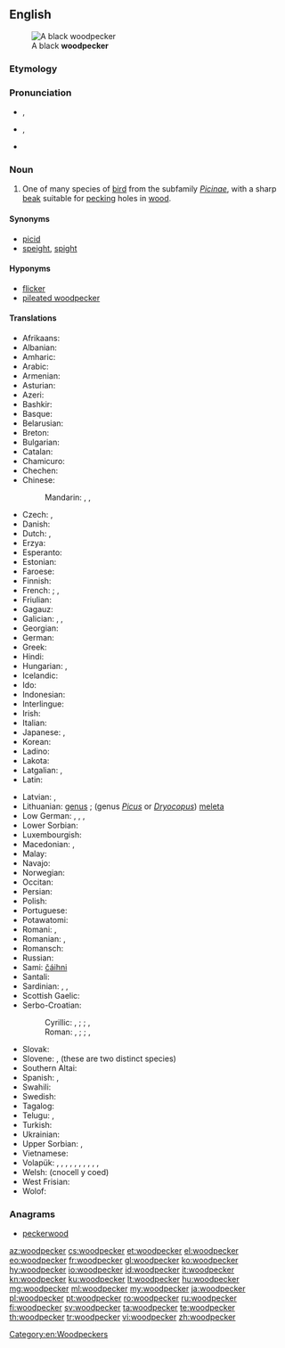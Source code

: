 ==English==
[[File:BlackWoods.jpg|thumb|A black '''woodpecker''']]

===Etymology===
{{compound|wood|pecker|lang=en}}

===Pronunciation===
* {{a|UK}} {{enPR|wo͝odʹpĕkər}}, {{IPA|/ˈwʊdpɛkə/|lang=en}}
* {{a|US}} {{enPR|wo͝odʹpĕ'kər}}, {{IPA|/ˈwʊdˌpɛkɚ/|lang=en}}
* {{hyphenation|wood|peck|er|lang=en}}

===Noun===
{{wikipedia}}
{{en-noun}}

# One of many species of [[bird]] from the subfamily ''[[Picinae]]'', with a sharp [[beak]] suitable for [[peck]]ing holes in [[wood]].

====Synonyms====
* [[picid]]
* [[speight]], [[spight]]

====Hyponyms====
* [[flicker]]
* [[pileated woodpecker]]

====Translations====
{{trans-top|bird in Picinae}}
* Afrikaans: {{t|af|houtkapper}}
* Albanian: {{t|sq|qukapikorët}}
* Amharic: {{t|am|ግንደ ቆርቁር|sc=Ethi}}
* Arabic: {{t|ar|نَقَار اَلْخَشَب|m}}
* Armenian: {{t+|hy|փայտփորիկ}}
* Asturian: {{t|ast|picatueru|m}}
* Azeri: {{t+|az|ağacdələn}}
* Bashkir: {{t|ba|тумыртҡа|sc=Cyrl}}
* Basque: {{t|eu|piziformeak}}
* Belarusian: {{t|be|дзя́цел|m}}
* Breton: {{t|br|speged}}
* Bulgarian: {{t+|bg|кълва́ч|m}}
* Catalan: {{t|ca|picot|m}}
* Chamicuro: {{t|ccc|me'na}}
* Chechen: {{t|ce|хенакIур}}
* Chinese:
*: Mandarin: {{t+|cmn|鴷|tr=liè}}, {{t|cmn|啄木鳥|sc=Hani}}, {{t+|cmn|啄木鸟|tr=zhuómùniǎo|sc=Hani}}
* Czech: {{t+|cs|datel|m}}, {{t|cs|strakapoud|m}}
* Danish: {{t+|da|spætte}}
* Dutch: {{t+|nl|specht|m}}, {{t|nl|groene specht|m}}
* Erzya: {{t|myv|шекшата}}
* Esperanto: {{t|eo|pego}}
* Estonian: {{t+|et|rähn}}
* Faroese: {{t|fo|spæta|f}}
* Finnish: {{t+|fi|tikka}}
* French: {{t+|fr|pic|m}}; {{gloss|green woodpecker}} {{t+|fr|pic-vert|m}}, {{t+|fr|pivert|m}}
* Friulian: {{t|fur|pic}}
* Gagauz: {{t|gag|aaçkakan}}
* Galician: {{t|gl|peto|m}}, {{t|gl|picapau|m}}, {{t|gl|piquelo|m}}
* Georgian: {{t|ka|კოდალა|sc=Geor}}
* German: {{t+|de|Specht|m}}
* Greek: {{t+|el|δρυοκολάπτης|m}}
* Hindi: {{t|hi|हुदहुद|m|tr=hudahuda|sc=Deva}}
* Hungarian: {{t+|hu|harkály}}, {{t+|hu|fakopáncs}}
* Icelandic: {{t+|is|spæta|f}}
* Ido: {{t+|io|pego}}
* Indonesian: {{t+|id|burung pelatuk}}
* Interlingue: {{t|ie|pico}}
* Irish: {{t|ga|cnagaire}}
* Italian: {{t+|it|picchio|m}}
* Japanese: {{t+|ja|啄木鳥|tr=きつつき, kitsutsuki|sc=Jpan}}, {{t+|ja|キツツキ|tr=kitsutsuki|sc=Jpan}}
* Korean: {{t+|ko|딱따구리|tr=ttakdaguri|sc=Kore}}
* Ladino: {{t|lad|becalen|sc=Latn}}
* Lakota: {{t|lkt|čhaŋkátotola}}
* Latgalian: {{qualifier|genus ''[[Dendrocopos]]''}} {{t|ltg|dzeņs}}, {{qualifier|genus ''[[Picus]]'' or ''[[Dryocopus]]''}} {{t|ltg|dzylna|f}}
* Latin: {{t|la|picus|m}}
{{trans-mid}}
* Latvian: {{qualifier|genus ''Dendrocopos''}} {{t+|lv|dzenis|m}}, {{qualifier|genus ''[[Picus]]'' or ''[[Dryocopus]]''}} {{t|lv|dzilna|f}}
* Lithuanian: {{qualifier|genus ''[[Dendrocopos]]''}} [[genus]] {{g|m}} ; (genus ''[[Picus]]'' or ''[[Dryocopus]]'') [[meleta]] {{g|f}}
* Low German: {{t|nds|Holthacker|m}}, {{t|nds|Boomhacker|m}}, {{t|nds|Boombicker|m}}, {{t|nds|Boomlöper|m}}
* Lower Sorbian: {{t|dsb|źiśelc}}
* Luxembourgish: {{t|lb|Spiecht|m}}
* Macedonian: {{t|mk|клукајдрвец|m}}, {{t|mk|детел|m|sc=Cyrl}}
* Malay: {{t|ms|belatuk}}
* Navajo: {{t|nv|tsin yiłkaałii}}
* Norwegian: {{t|no|hakkespett|m}}
* Occitan: {{t|oc|picot|m}}
* Persian: {{t+|fa|دارکوب|tr=dârkub}}
* Polish: {{t+|pl|dzięcioł}}
* Portuguese: {{t+|pt|pica-pau|m}}
* Potawatomi: {{t|pot|babasé}}
* Romani: {{t|rom|chuplitari|m}}, {{t|rom|chuplitarka|f}}
* Romanian: {{t+|ro|ghionoaie|f}}, {{t+|ro|ciocănitoare|f}}
* Romansch: {{t|rm|pitgalain}}
* Russian: {{t+|ru|дя́тел|m}}
* Sami: [[čáihni]]
* Santali: {{t|sat|ᱮᱨᱮ|tr=ere|sc=Olck}}
* Sardinian: {{t|sc|biccalinna|f}}, {{t|sc|biccamuru|m}}, {{t|sc|biccamatta|f}}
* Scottish Gaelic: {{t|gd|snagan-daraich|m}}
* Serbo-Croatian:
*: Cyrillic: {{t|sh|детлић|m|sc=Cyrl}} {{qualifier|Ekavian}}, {{t|sh|дјетлић|m}} {{qualifier|Ijekavian}}; {{t|sh|жуна|f}}; {{t|sh|детао|n}} {{qualifier|Ekavian}}, {{t|sh|дјетао|n}} {{qualifier|Ijekavian}}
*: Roman: {{t|sh|detlić|m}} {{qualifier|Ekavian}}, {{t+|sh|djetlić|m}} {{qualifier|Ijekavian}}; {{t|sh|žuna|f}}; {{t|sh|detao|n}} {{qualifier|Ekavian}}, {{t+|sh|djetao|n}} {{qualifier|Ijekavian}}
* Slovak: {{t|sk|ďateľ|m}}
* Slovene: {{t|sl|detel|m}}, {{t+|sl|žolna|f}} (these are two distinct species)
* Southern Altai: {{t|alt|томуртка|tr=tomurtka}}
* Spanish: {{t+|es|pájaro carpintero|m}}, {{t+|es|pito|m}}
* Swahili: {{t|sw|kigong'ota}}
* Swedish: {{t+|sv|hackspett}}
* Tagalog: {{t|tl|tariktik}}
* Telugu: {{t+|te|వడ్రంగిపిట్ట}}, {{t+|te|మానుతొలుచుపిట్ట|sc=Telu}}
* Turkish: {{t+|tr|ağaçkakan}}
* Ukrainian: {{t+|uk|дя́тел|m}}
* Upper Sorbian: {{t|hsb|dypornak}}, {{t|hsb|dypak}}
* Vietnamese: {{t|vi|chim gõ kiến}}
* Volapük: {{qualifier|♂♀}} {{t+|vo|pikit}}, {{qualifier|♂}} {{t|vo|hipikit}}, {{qualifier|♀}} {{t|vo|jipikit}}, {{qualifier|♂♀offspring}} {{t|vo|pikitül}}, {{qualifier|♂ offspring}} {{t|vo|hipikitül}}, {{qualifier|♀ offspring}} {{t|vo|jipikitül}}, {{qualifier|black ♂♀}} {{t+|vo|blägapikit}}, {{qualifier|green ♂♀}} {{t|vo|grünapikit}}, {{qualifier|green ♂♀}} {{t|vo|pikit grünik}}, {{qualifier|spotted ♂♀}} {{t|vo|vielapikit}}, {{qualifier|older term}} {{t|vo|pigit}}
* Welsh: {{t|cy|cnocell}} (cnocell y coed)
* West Frisian: {{t|fy|spjocht}}
* Wolof: {{t|wo|ngorkaan|alt=ngorkaan li}}
{{trans-bottom}}

===Anagrams===
* [[peckerwood#English|peckerwood]]

[[Category:en:Woodpeckers]]

[[az:woodpecker]]
[[cs:woodpecker]]
[[et:woodpecker]]
[[el:woodpecker]]
[[eo:woodpecker]]
[[fr:woodpecker]]
[[gl:woodpecker]]
[[ko:woodpecker]]
[[hy:woodpecker]]
[[io:woodpecker]]
[[id:woodpecker]]
[[it:woodpecker]]
[[kn:woodpecker]]
[[ku:woodpecker]]
[[lt:woodpecker]]
[[hu:woodpecker]]
[[mg:woodpecker]]
[[ml:woodpecker]]
[[my:woodpecker]]
[[ja:woodpecker]]
[[pl:woodpecker]]
[[pt:woodpecker]]
[[ro:woodpecker]]
[[ru:woodpecker]]
[[fi:woodpecker]]
[[sv:woodpecker]]
[[ta:woodpecker]]
[[te:woodpecker]]
[[th:woodpecker]]
[[tr:woodpecker]]
[[vi:woodpecker]]
[[zh:woodpecker]]